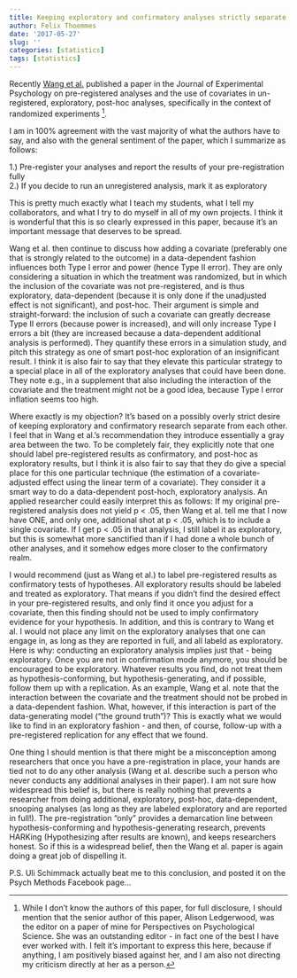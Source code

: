 ```yaml
---
title: Keeping exploratory and confirmatory analyses strictly separate
author: Felix Thoemmes
date: '2017-05-27'
slug: ''
categories: [statistics]
tags: [statistics]
---
```


Recently [Wang et al.](http://www.sciencedirect.com/science/article/pii/S0022103116308095) published a paper in the Journal of Experimental Psychology on pre-registered analyses and the use of covariates in un-registered, exploratory, post-hoc analyses, specifically in the context of randomized experiments [^1].

I am in 100% agreement with the vast majority of what the authors have to say, and also with the general sentiment of the paper, which I summarize as follows: 

1.) Pre-register your analyses and report the results of your pre-registration fully  
2.) If you decide to run an unregistered analysis, mark it as exploratory

This is pretty much exactly what I teach my students, what I tell my collaborators, and what I try to do myself in all of my own projects. I think it is wonderful that this is so clearly expressed in this paper, because it's an important message that deserves to be spread. 

Wang et al. then continue to discuss how adding a covariate (preferably one that is strongly related to the outcome) in a data-dependent fashion influences both Type I error and power (hence Type II error). They are only considering a situation in which the treatment was randomized, but in which the inclusion of the covariate was not pre-registered, and is thus exploratory, data-dependent (because it is only done if the unadjusted effect is not significant), and post-hoc. Their argument is simple and straight-forward: the inclusion of such a covariate can greatly decrease Type II errors (because power is increased), and will only increase Type I errors a bit (they are increased because a data-dependent additional analysis is performed). They quantify these errors in a simulation study, and pitch this strategy as one of smart post-hoc exploration of an insignificant result. I think it is also fair to say that they elevate this particular strategy to a special place in all of the exploratory analyses that could have been done. They note e.g., in a supplement that also including the interaction of the covariate and the treatment might not be a good idea, because Type I error inflation seems too high. 

Where exactly is my objection? It's based on a possibly overly strict desire of keeping exploratory and confirmatory research separate from each other. I feel that in Wang et al.'s recommendation they introduce essentially a gray area between the two. To be completely fair, they explicitly note that one should label pre-registered results as confirmatory, and post-hoc as exploratory results, but I think it is also fair to say that they do give a special place for this one particular technique (the estimation of a covariate-adjusted effect using the linear term of a covariate). They consider it a smart way to do a data-dependent post-hoch, exploratory analysis. An applied researcher could easily interpret this as follows: If my original pre-registered analysis does not yield p < .05, then Wang et al. tell me that I now have ONE, and only one, additional shot at p < .05, which is to include a single covariate. If I get p < .05 in that analysis, I still label it as exploratory, but this is somewhat more sanctified than if I had done a whole bunch of other analyses, and it somehow edges more closer to the confirmatory realm.

I would recommend (just as Wang et al.) to label pre-registered results as confirmatory tests of hypotheses. All exploratory results should be labeled and treated as exploratory. That means if you didn't find the desired effect in your pre-registered results, and only find it once you adjust for a covariate, then this finding should not be used to imply confirmatory evidence for your hypothesis. In addition, and this is contrary to Wang et al. I would not place any limit on the exploratory analyses that one can engage in, as long as they are reported in full, and all labeld as exploratory. Here is why: conducting an exploratory analysis implies just that - being exploratory. Once you are not in confirmation mode anymore, you should be encouraged to be exploratory. Whatever results you find, do not treat them as hypothesis-conforming, but hypothesis-generating, and if possible, follow them up with a replication. As an example, Wang et al. note that the interaction between the covariate and the treatment should not be probed in a data-dependent fashion. What, however, if this interaction is part of the data-generating model ("the ground truth")? This is exactly what we would like to find in an exploratory fashion - and then, of course, follow-up with a pre-registered replication for any effect that we found. 

One thing I should mention is that there might be a misconception among researchers that once you have a pre-registration in place, your hands are tied not to do any other analysis (Wang et al. describe such a person who never conducts any additional analyses in their paper). I am not sure how widespread this belief is, but there is really nothing that prevents a researcher from doing additional, exploratory, post-hoc, data-dependent, snooping analyses (as long as they are labeled exploratory and are reported in full!). The pre-registration "only" provides a demarcation line between hypothesis-conforming and hypothesis-generating research, prevents HARKing (Hypothesizing after results are known), and keeps researchers honest. So if this is a widespread belief, then the Wang et al. paper is again doing a great job of dispelling it. 

P.S.
Uli Schimmack actually beat me to this conclusion, and posted it on the Psych Methods Facebook page...

[^1]: While I don't know the authors of this paper, for full disclosure, I should mention that the senior author of this paper, Alison Ledgerwood, was the editor on a paper of mine for Perspectives on  Psychological Science. She was an outstanding editor - in fact one of the best I have ever worked with. I felt it's important to express this here, because if anything, I am positively biased against her, and I am also not directing my criticism directly at her as a person. 